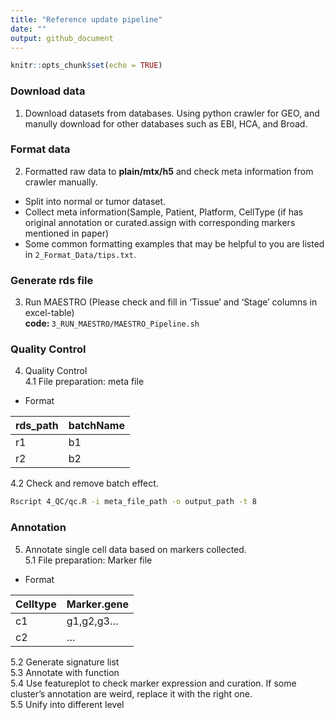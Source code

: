 ```yaml
---
title: "Reference update pipeline"
date: ""
output: github_document
---
```


```r
knitr::opts_chunk$set(echo = TRUE)
```


### Download data  
1. Download datasets from databases. Using python crawler for GEO, and manully download for other databases such as EBI, HCA, and Broad.

### Format data  
2. Formatted raw data to **plain/mtx/h5** and check meta information from crawler manually.   
* Split into normal or tumor dataset.  
* Collect meta information(Sample, Patient, Platform, CellType (if has original annotation or curated.assign with corresponding markers mentioned in paper)  
* Some common formatting examples that may be helpful to you are listed in `2_Format_Data/tips.txt`.

### Generate rds file  
3. Run MAESTRO (Please check and fill in 'Tissue' and 'Stage' columns in excel-table)  
**code: **`3_RUN_MAESTRO/MAESTRO_Pipeline.sh`

### Quality Control  
4. Quality Control  
4.1 File preparation: meta file  
  + Format  

rds_path      | batchName
------------- | -------------
r1            | b1
r2            | b2

4.2 Check and remove batch effect.    
```bash
Rscript 4_QC/qc.R -i meta_file_path -o output_path -t 8 
```

### Annotation  
5. Annotate single cell data based on markers collected.  
5.1 File preparation: Marker file      
  + Format    

Celltype      | Marker.gene
------------- | -------------
c1            | g1,g2,g3...
c2            | ...

5.2 Generate signature list  
5.3 Annotate with function  
5.4 Use featureplot to check marker expression and curation. If some cluster's annotation are weird, replace it with the right one.  
5.5 Unify into different level  